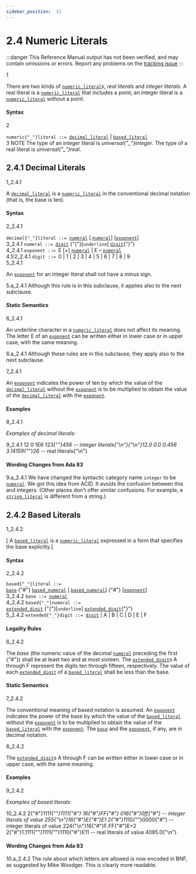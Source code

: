 ```yaml
---
sidebar_position:  12
---
```


# 2.4 Numeric Literals

:::danger
This Reference Manual output has not been verified,
and may contain omissions or errors.
Report any problems on the [tracking issue](https://github.com/ada-lang-io/ada-lang-io/issues/20)
:::


<MarginText>1</MarginText>
<p>There are two kinds of <code><a href="/docs/arm/AA-2/AA-2.4#S0006">numeric_literal</a></code>s, <em>real literals</em> and <em>integer literals</em>. A real literal is a <code><a href="/docs/arm/AA-2/AA-2.4#S0006">numeric_literal</a></code> that includes a point; an integer literal is a <code><a href="/docs/arm/AA-2/AA-2.4#S0006">numeric_literal</a></code> without a point. <br /></p>


#### Syntax

<MarginText>2</MarginText>

<CodeBlock>
<code>numeric{"_"}literal</code><a id="S0006"></a><code> ::= </code><code><a href="/docs/arm/AA-2/AA-2.4#S0007">decimal_literal</a></code> | <code><a href="/docs/arm/AA-2/AA-2.4#S0011">based_literal</a></code><br />

</CodeBlock>
<AnnotatedOnly>
<MarginText>3</MarginText>
<Admonition type="aarm" aarm="note">
NOTE   The type of an integer literal is <em>universal{"_"}integer</em>. The type of a real literal is <em>universal{"_"}real</em>. <br />
</Admonition>
</AnnotatedOnly>

<a id="Subclause_2.4.1"></a>

## 2.4.1  Decimal Literals

<MarginText>1_2.4.1</MarginText>
<p>A <code><a href="/docs/arm/AA-2/AA-2.4#S0007">decimal_literal</a></code> is a <code><a href="/docs/arm/AA-2/AA-2.4#S0006">numeric_literal</a></code> in the conventional decimal notation (that is, the base is ten). <br /></p>


#### Syntax

<MarginText>2_2.4.1</MarginText>

<CodeBlock>
<code>decimal{"_"}literal</code><a id="S0007"></a><code> ::= </code><code><a href="/docs/arm/AA-2/AA-2.4#S0008">numeral</a></code> [.<code><a href="/docs/arm/AA-2/AA-2.4#S0008">numeral</a></code>] [<code><a href="/docs/arm/AA-2/AA-2.4#S0009">exponent</a></code>]<br />

</CodeBlock>
<MarginText>3_2.4.1</MarginText>

<CodeBlock>
<code>numeral</code><a id="S0008"></a><code> ::= </code><code><a href="/docs/arm/AA-2/AA-2.4#S0010">digit</a></code> {"{"}[<code>underline</code>] <code><a href="/docs/arm/AA-2/AA-2.4#S0010">digit</a></code>{"}"}<br />

</CodeBlock>
<MarginText>4_2.4.1</MarginText>

<CodeBlock>
<code>exponent</code><a id="S0009"></a><code> ::= </code>E [+] <code><a href="/docs/arm/AA-2/AA-2.4#S0008">numeral</a></code> | E &ndash; <code><a href="/docs/arm/AA-2/AA-2.4#S0008">numeral</a></code><br />

</CodeBlock>
<MarginText>4.1/2_2.4.1</MarginText>
<MarginInfo items={["AI95-00285-01"]} />

<CodeBlock>
<code>digit</code><a id="S0010"></a><code> ::= </code>0 | 1 | 2 | 3 | 4 | 5 | 6 | 7 | 8 | 9<br />

</CodeBlock>
<MarginText>5_2.4.1</MarginText>
<p class="Indented2">An <code><a href="/docs/arm/AA-2/AA-2.4#S0009">exponent</a></code> for an integer literal shall not have a minus sign. <br /></p>

<AnnotatedOnly>
<MarginText>5.a_2.4.1</MarginText>
<Admonition type="aarm" aarm="ramification">
<strong></strong>Although this rule is in this subclause, it applies also to the next subclause. <br />
</Admonition>
</AnnotatedOnly>


#### Static Semantics

<MarginText>6_2.4.1</MarginText>
<p>An underline character in a <code><a href="/docs/arm/AA-2/AA-2.4#S0006">numeric_literal</a></code> does not affect its meaning. The letter E of an <code><a href="/docs/arm/AA-2/AA-2.4#S0009">exponent</a></code> can be written either in lower case or in upper case, with the same meaning. <br /></p>

<AnnotatedOnly>
<MarginText>6.a_2.4.1</MarginText>
<Admonition type="aarm" aarm="ramification">
<strong></strong>Although these rules are in this subclause, they apply also to the next subclause. <br />
</Admonition>
</AnnotatedOnly>

<MarginText>7_2.4.1</MarginText>
<p>An <code><a href="/docs/arm/AA-2/AA-2.4#S0009">exponent</a></code> indicates the power of ten by which the value of the <code><a href="/docs/arm/AA-2/AA-2.4#S0007">decimal_literal</a></code> without the <code><a href="/docs/arm/AA-2/AA-2.4#S0009">exponent</a></code> is to be multiplied to obtain the value of the <code><a href="/docs/arm/AA-2/AA-2.4#S0007">decimal_literal</a></code> with the <code><a href="/docs/arm/AA-2/AA-2.4#S0009">exponent</a></code>. <br /></p>


#### Examples

<MarginText>8_2.4.1</MarginText>
<p><em>Examples of decimal literals:</em> <br /></p>

<MarginText>9_2.4.1</MarginText>
<CodeBlock language="ada">
12        0      1E6    123{"_"}456    --  integer literals{"\n"}{"\n"}12.0      0.0    0.456  3.14159{"_"}26 --  real literals{"\n"}

</CodeBlock>
<AnnotatedOnly>

#### Wording Changes from Ada 83

</AnnotatedOnly>
<AnnotatedOnly>
<MarginText>9.a_2.4.1</MarginText>
<Admonition type="aarm" aarm="note">
We have changed the syntactic category name <code>integer</code> to be <code><a href="/docs/arm/AA-2/AA-2.4#S0008">numeral</a></code>. We got this idea from ACID. It avoids the confusion between this and integers. (Other places don't offer similar confusions. For example, a <code><a href="/docs/arm/AA-2/AA-2.6#S0016">string_literal</a></code> is different from a string.) <br />
</Admonition>
</AnnotatedOnly>

<a id="Subclause_2.4.2"></a>

## 2.4.2  Based Literals

<MarginText>1_2.4.2</MarginText>
<p>[ A <code><a href="/docs/arm/AA-2/AA-2.4#S0011">based_literal</a></code> is a <code><a href="/docs/arm/AA-2/AA-2.4#S0006">numeric_literal</a></code> expressed in a form that specifies the base explicitly.] <br /></p>


#### Syntax

<MarginText>2_2.4.2</MarginText>

<CodeBlock>
<code>based{"_"}literal</code><a id="S0011"></a><code> ::= </code><br />   <code><a href="/docs/arm/AA-2/AA-2.4#S0012">base</a></code> {"#"} <code><a href="/docs/arm/AA-2/AA-2.4#S0013">based_numeral</a></code> [.<code><a href="/docs/arm/AA-2/AA-2.4#S0013">based_numeral</a></code>] {"#"} [<code><a href="/docs/arm/AA-2/AA-2.4#S0009">exponent</a></code>]<br />

</CodeBlock>
<MarginText>3_2.4.2</MarginText>

<CodeBlock>
<code>base</code><a id="S0012"></a><code> ::= </code><code><a href="/docs/arm/AA-2/AA-2.4#S0008">numeral</a></code><br />

</CodeBlock>
<MarginText>4_2.4.2</MarginText>

<CodeBlock>
<code>based{"_"}numeral</code><a id="S0013"></a><code> ::= </code><br />   <code><a href="/docs/arm/AA-2/AA-2.4#S0014">extended_digit</a></code> {"{"}[<code>underline</code>] <code><a href="/docs/arm/AA-2/AA-2.4#S0014">extended_digit</a></code>{"}"}<br />

</CodeBlock>
<MarginText>5_2.4.2</MarginText>

<CodeBlock>
<code>extended{"_"}digit</code><a id="S0014"></a><code> ::= </code><code><a href="/docs/arm/AA-2/AA-2.4#S0010">digit</a></code> | A | B | C | D | E | F<br />

</CodeBlock>

#### Legality Rules

<MarginText>6_2.4.2</MarginText>
<p>The <em>base</em> (the numeric value of the decimal <code><a href="/docs/arm/AA-2/AA-2.4#S0008">numeral</a></code> preceding the first {"#"}) shall be at least two and at most sixteen. The <code><a href="/docs/arm/AA-2/AA-2.4#S0014">extended_digit</a></code>s A through F represent the digits ten through fifteen, respectively. The value of each <code><a href="/docs/arm/AA-2/AA-2.4#S0014">extended_digit</a></code> of a <code><a href="/docs/arm/AA-2/AA-2.4#S0011">based_literal</a></code> shall be less than the base. <br /></p>


#### Static Semantics

<MarginText>7_2.4.2</MarginText>
<p>The conventional meaning of based notation is assumed. An <code><a href="/docs/arm/AA-2/AA-2.4#S0009">exponent</a></code> indicates the power of the base by which the value of the <code><a href="/docs/arm/AA-2/AA-2.4#S0011">based_literal</a></code> without the <code><a href="/docs/arm/AA-2/AA-2.4#S0009">exponent</a></code> is to be multiplied to obtain the value of the <code><a href="/docs/arm/AA-2/AA-2.4#S0011">based_literal</a></code> with the <code><a href="/docs/arm/AA-2/AA-2.4#S0009">exponent</a></code>. The <code><a href="/docs/arm/AA-2/AA-2.4#S0012">base</a></code> and the <code><a href="/docs/arm/AA-2/AA-2.4#S0009">exponent</a></code>, if any, are in decimal notation.<br /></p>

<MarginText>8_2.4.2</MarginText>
<p>The <code><a href="/docs/arm/AA-2/AA-2.4#S0014">extended_digit</a></code>s A through F can be written either in lower case or in upper case, with the same meaning. <br /></p>


#### Examples

<MarginText>9_2.4.2</MarginText>
<p><em>Examples of based literals:</em> <br /></p>

<MarginText>10_2.4.2</MarginText>
<CodeBlock language="ada">
2{"#"}1111{"_"}1111{"#"}  16{"#"}FF{"#"}      016{"#"}0ff{"#"}  -- integer literals of value 255{"\n"}16{"#"}E{"#"}E1      2{"#"}1110{"_"}0000{"#"}           -- integer literals of value 224{"\n"}16{"#"}F.FF{"#"}E+2  2{"#"}1.1111{"_"}1111{"_"}1110{"#"}E11 -- real literals of value 4095.0{"\n"}

</CodeBlock>
<AnnotatedOnly>

#### Wording Changes from Ada 83

</AnnotatedOnly>
<AnnotatedOnly>
<MarginText>10.a_2.4.2</MarginText>
<Admonition type="aarm" aarm="note">
The rule about which letters are allowed is now encoded in BNF, as suggested by Mike Woodger. This is clearly more readable. <br />
</Admonition>
</AnnotatedOnly>


